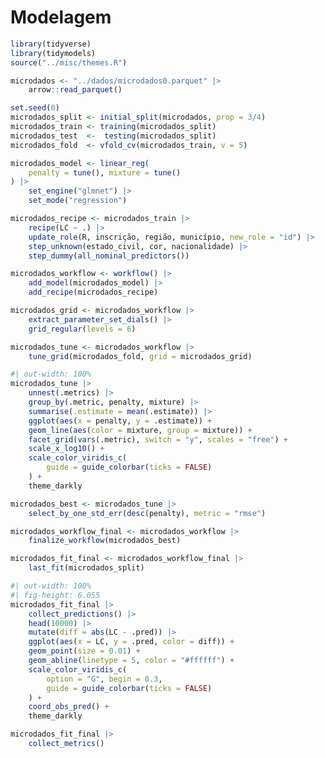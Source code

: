 # Modelagem

```r
library(tidyverse)
library(tidymodels)
source("../misc/themes.R")
```

```r
microdados <- "../dados/microdados0.parquet" |>
    arrow::read_parquet()
```

```r
set.seed(0)
microdados_split <- initial_split(microdados, prop = 3/4)
microdados_train <- training(microdados_split)
microdados_test  <-  testing(microdados_split)
microdados_fold  <- vfold_cv(microdados_train, v = 5)
```

```r
microdados_model <- linear_reg(
    penalty = tune(), mixture = tune()
) |>
    set_engine("glmnet") |>
    set_mode("regression")

microdados_recipe <- microdados_train |> 
    recipe(LC ~ .) |> 
    update_role(R, inscrição, região, município, new_role = "id") |> 
    step_unknown(estado_civil, cor, nacionalidade) |> 
    step_dummy(all_nominal_predictors()) 

microdados_workflow <- workflow() |> 
    add_model(microdados_model) |> 
    add_recipe(microdados_recipe)
```

```r
microdados_grid <- microdados_workflow |> 
    extract_parameter_set_dials() |> 
    grid_regular(levels = 6)

microdados_tune <- microdados_workflow |> 
    tune_grid(microdados_fold, grid = microdados_grid)
```

```r
#| out-width: 100%
microdados_tune |> 
    unnest(.metrics) |> 
    group_by(.metric, penalty, mixture) |> 
    summarise(.estimate = mean(.estimate)) |> 
    ggplot(aes(x = penalty, y = .estimate)) +
    geom_line(aes(color = mixture, group = mixture)) +
    facet_grid(vars(.metric), switch = "y", scales = "free") +
    scale_x_log10() +
    scale_color_viridis_c(
        guide = guide_colorbar(ticks = FALSE)
    ) +
    theme_darkly

microdados_best <- microdados_tune |> 
    select_by_one_std_err(desc(penalty), metric = "rmse")
```

```r
microdados_workflow_final <- microdados_workflow |> 
    finalize_workflow(microdados_best)

microdados_fit_final <- microdados_workflow_final |> 
    last_fit(microdados_split)
```

```r
#| out-width: 100%
#| fig-height: 6.055
microdados_fit_final |> 
    collect_predictions() |> 
    head(10000) |> 
    mutate(diff = abs(LC - .pred)) |> 
    ggplot(aes(x = LC, y = .pred, color = diff)) +
    geom_point(size = 0.01) +
    geom_abline(linetype = 5, color = "#ffffff") +
    scale_color_viridis_c(
        option = "G", begin = 0.3,
        guide = guide_colorbar(ticks = FALSE)
    ) +
    coord_obs_pred() +
    theme_darkly

microdados_fit_final |> 
    collect_metrics()
```
